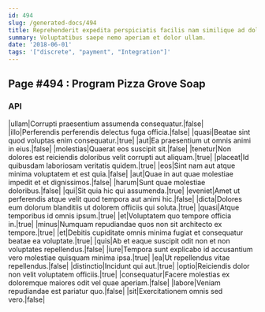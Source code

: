```yaml
---
id: 494
slug: /generated-docs/494
title: Reprehenderit expedita perspiciatis facilis nam similique ad dolor.
summary: Voluptatibus saepe nemo aperiam et dolor ullam.
date: '2018-06-01'
tags: '["discrete", "payment", "Integration"]'
---
```


## Page #494 : Program Pizza Grove Soap
### API

|ullam|Corrupti praesentium assumenda consequatur.|false|
|illo|Perferendis perferendis delectus fuga officia.|false|
|quasi|Beatae sint quod voluptas enim consequatur.|true|
|aut|Ea praesentium ut omnis animi in eius.|false|
|molestias|Quaerat eos suscipit sit.|false|
|tenetur|Non dolores est reiciendis doloribus velit corrupti aut aliquam.|true|
|placeat|Id quibusdam laboriosam veritatis quidem.|true|
|eos|Sint nam aut atque minima voluptatem et est quia.|false|
|aut|Quae in aut quae molestiae impedit et et dignissimos.|false|
|harum|Sunt quae molestiae doloribus.|false|
|qui|Sit quia hic qui assumenda.|true|
|eveniet|Amet ut perferendis atque velit quod tempora aut animi hic.|false|
|dicta|Dolores eum dolorum blanditiis ut dolorem officiis qui soluta.|true|
|quasi|Atque temporibus id omnis ipsum.|true|
|et|Voluptatem quo tempore officia in.|true|
|minus|Numquam repudiandae quos non sit architecto ex tempore.|true|
|et|Debitis cupiditate omnis minima fugiat et consequatur beatae ea voluptate.|true|
|quis|Ab et eaque suscipit odit non et non voluptates repellendus.|false|
|iure|Tempora sunt explicabo id accusantium vero molestiae quisquam minima ipsa.|true|
|ea|Ut repellendus vitae repellendus.|false|
|distinctio|Incidunt qui aut.|true|
|optio|Reiciendis dolor non velit voluptatem officiis.|true|
|consequatur|Facere molestias ex doloremque maiores odit vel quae aperiam.|false|
|labore|Veniam repudiandae est pariatur quo.|false|
|sit|Exercitationem omnis sed vero.|false|





